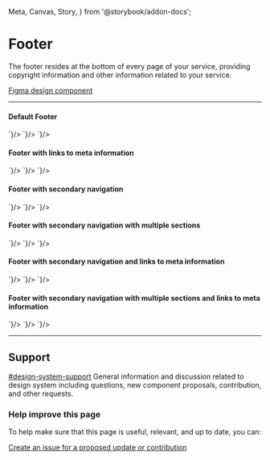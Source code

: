   Meta,
  Canvas,
  Story,
} from '@storybook/addon-docs';


<Meta title="Components/AppFooter" component={GoAAppFooter} />

# Footer

The footer resides at the bottom of every page of your service, providing copyright information and other information related to your service.

[Figma design component](https://www.figma.com/file/3pb2IK8s2QUqWieH79KdN7/%E2%9D%96-Components-%7C-DDI-DS?node-id=582%3A5939)

---

#### Default Footer

<Story name="Default Footer">
  <GoAAppFooter/>
</Story>

<Tabs>
  <Tab label="Web Component">
    <CodeSnippet lang="html" code={`
      <goa-app-footer></goa-app-footer>
    `}/>
  </Tab>
  <Tab label="Angular">
    <CodeSnippet lang="html" code={`
      <goa-app-footer></goa-app-footer>
    `}/>
  </Tab>
  <Tab label="React">
    <CodeSnippet lang="tsx" code={`
      <GoAAppFooter />
    `}/>
  </Tab>
</Tabs>

#### Footer with links to meta information

<Story name="Footer with links to meta information">
  <GoAAppFooter id="abc">
    <GoAMetaLink footerid="abc" url="privacy.html" title="Privacy" />
    <GoAMetaLink footerid="abc" url="disclaimer.html" title="Disclaimer" />
    <GoAMetaLink footerid="abc" url="accessibility.html" title="Accessibility" />
    <GoAMetaLink footerid="abc" url="using-alberta.html" title="Using Alberta.ca" />
  </GoAAppFooter>
</Story>

<Tabs>
  <Tab label="Web Component">
    <CodeSnippet lang="html" code={`
      <goa-app-footer>
        <goa-meta-link url="privacy.html" title="Privacy" />
        <goa-meta-link url="disclaimer.html" title="Disclaimer" />
        <goa-meta-link url="accessibility.html" title="Accessibility" />
        <goa-meta-link url="using-alberta.html" title="Using Alberta.ca" />
      </goa-app-footer>
    `}/>
  </Tab>
  <Tab label="Angular">
    <CodeSnippet lang="html" code={`
      <goa-app-footer>
        <goa-meta-link url="privacy.html" title="Privacy" />
        <goa-meta-link url="disclaimer.html" title="Disclaimer" />
        <goa-meta-link url="accessibility.html" title="Accessibility" />
        <goa-meta-link url="using-alberta.html" title="Using Alberta.ca" />
      </goa-app-footer>
    `}/>
  </Tab>
  <Tab label="React">
    <CodeSnippet lang="tsx" code={`
      <GoAAppFooter>
        <GoAMetaLink url="privacy.html" title="Privacy" />
        <GoAMetaLink url="disclaimer.html" title="Disclaimer" />
        <GoAMetaLink url="accessibility.html" title="Accessibility" />
        <GoAMetaLink url="using-alberta.html" title="Using Alberta.ca" />
      </GoAAppFooter>
    `}/>
  </Tab>
</Tabs>

#### Footer with secondary navigation

<Story name="Footer with secondary navigation">
  <GoAAppFooter id="1">
    <GoANavigationLink footerid="1" url="a.html" title="Arts and culture" />
    <GoANavigationLink footerid="1" url="b.html" title="Education and training" />
    <GoANavigationLink footerid="1" url="c.html" title="Family and social supports" />
    <GoANavigationLink footerid="1" url="d.html" title="Housing and community" />
    <GoANavigationLink footerid="1" url="e.html" title="Life events" />
    <GoANavigationLink footerid="1" url="instagram.html" title="Instagram" />
    <GoANavigationLink footerid="1" url="youtube.html" title="YouTube" />
    <GoANavigationLink footerid="1" url="facebook.html" title="Facebook" />
    <GoANavigationLink footerid="1" url="snapchat.html" title="Snapchat" />
    <GoANavigationLink footerid="1" url="twitter.html" title="Twitter" />
  </GoAAppFooter>
</Story>

<Tabs>
  <Tab label="Web Component">
    <CodeSnippet lang="html" code={`
      <goa-app-footer>
        <goa-navigation-link  url="a.html" title="Arts and culture" />
        <goa-navigation-link  url="b.html" title="Education and training" />
        <goa-navigation-link  url="c.html" title="Family and social supports" />
        <goa-navigation-link  url="d.html" title="Housing and community" />
        <goa-navigation-link  url="e.html" title="Life events" />
        <goa-navigation-link  url="instagram.html" title="Instagram" />
        <goa-navigation-link  url="youtube.html" title="YouTube" />
        <goa-navigation-link  url="facebook.html" title="Facebook" />
        <goa-navigation-link  url="snapchat.html" title="Snapchat" />
        <goa-navigation-link  url="twitter.html" title="Twitter" />
      </goa-app-footer>
    `}/>
  </Tab>
  <Tab label="Angular">
    <CodeSnippet lang="html" code={`
      <goa-app-footer>
        <goa-navigation-link  url="a.html" title="Arts and culture" />
        <goa-navigation-link  url="b.html" title="Education and training" />
        <goa-navigation-link  url="c.html" title="Family and social supports" />
        <goa-navigation-link  url="d.html" title="Housing and community" />
        <goa-navigation-link  url="e.html" title="Life events" />
        <goa-navigation-link  url="instagram.html" title="Instagram" />
        <goa-navigation-link  url="youtube.html" title="YouTube" />
        <goa-navigation-link  url="facebook.html" title="Facebook" />
        <goa-navigation-link  url="snapchat.html" title="Snapchat" />
        <goa-navigation-link  url="twitter.html" title="Twitter" />
      </goa-app-footer>
    `}/>
  </Tab>
  <Tab label="React">
    <CodeSnippet lang="tsx" code={`
      <GoAAppFooter>
        <GoANavigationLink  url="a.html" title="Arts and culture" />
        <GoANavigationLink  url="b.html" title="Education and training" />
        <GoANavigationLink  url="c.html" title="Family and social supports" />
        <GoANavigationLink  url="d.html" title="Housing and community" />
        <GoANavigationLink  url="e.html" title="Life events" />
        <GoANavigationLink  url="instagram.html" title="Instagram" />
        <GoANavigationLink  url="youtube.html" title="YouTube" />
        <GoANavigationLink  url="facebook.html" title="Facebook" />
        <GoANavigationLink  url="snapchat.html" title="Snapchat" />
        <GoANavigationLink  url="twitter.html" title="Twitter" />
      </GoAAppFooter>
    `}/>
  </Tab>
</Tabs>

#### Footer with secondary navigation with multiple sections

<Story name="Footer with secondary navigation with multiple sections">
  <GoAAppFooter id="2">
    <GoANavigationLink footerid="2" section="All Services" url="a.html" title="Arts and culture" />
    <GoANavigationLink footerid="2" section="All Services" url="b.html" title="Education and training" />
    <GoANavigationLink footerid="2" section="All Services" url="c.html" title="Family and social supports" />
    <GoANavigationLink footerid="2" section="All Services" url="d.html" title="Housing and community" />
    <GoANavigationLink footerid="2" section="All Services" url="e.html" title="Life events" />
    <GoANavigationLink footerid="2" section="Social Media" url="instagram.html" title="Instagram" />
    <GoANavigationLink footerid="2" section="Social Media" url="youtube.html" title="YouTube" />
    <GoANavigationLink footerid="2" section="Social Media" url="facebook.html" title="Facebook" />
    <GoANavigationLink footerid="2" section="Social Media" url="snapchat.html" title="Snapchat" />
    <GoANavigationLink footerid="2" section="Social Media" url="twitter.html" title="Twitter" />
  </GoAAppFooter>
</Story>

<Tabs>
  <Tab label="Web Component">
    <CodeSnippet lang="html" code={`
      <goa-app-footer>
        <goa-navigation-link  section="All Services" url="a.html" title="Arts and culture" />
        <goa-navigation-link  section="All Services" url="b.html" title="Education and training" />
        <goa-navigation-link  section="All Services" url="c.html" title="Family and social supports" />
        <goa-navigation-link  section="All Services" url="d.html" title="Housing and community" />
        <goa-navigation-link  section="All Services" url="e.html" title="Life events" />
        <goa-navigation-link  section="Social Media" url="instagram.html" title="Instagram" />
        <goa-navigation-link  section="Social Media" url="youtube.html" title="YouTube" />
        <goa-navigation-link  section="Social Media" url="facebook.html" title="Facebook" />
        <goa-navigation-link  section="Social Media" url="snapchat.html" title="Snapchat" />
        <goa-navigation-link  section="Social Media" url="twitter.html" title="Twitter" />
      </goa-app-footer>
    `}/>
  </Tab>
  <Tab label="Angular">
    <CodeSnippet lang="html" code={`
      <goa-app-footer>
        <goa-navigation-link  section="All Services" url="a.html" title="Arts and culture" />
        <goa-navigation-link  section="All Services" url="b.html" title="Education and training" />
        <goa-navigation-link  section="All Services" url="c.html" title="Family and social supports" />
        <goa-navigation-link  section="All Services" url="d.html" title="Housing and community" />
        <goa-navigation-link  section="All Services" url="e.html" title="Life events" />
        <goa-navigation-link  section="Social Media" url="instagram.html" title="Instagram" />
        <goa-navigation-link  section="Social Media" url="youtube.html" title="YouTube" />
        <goa-navigation-link  section="Social Media" url="facebook.html" title="Facebook" />
        <goa-navigation-link  section="Social Media" url="snapchat.html" title="Snapchat" />
        <goa-navigation-link  section="Social Media" url="twitter.html" title="Twitter" />
      </goa-app-footer>
    `}/>
  </Tab>
  <Tab label="React">
    <CodeSnippet lang="tsx" code={`
      <GoAAppFooter>
        <GoANavigationLink section="All Services" url="a.html" title="Arts and culture" />
        <GoANavigationLink section="All Services" url="b.html" title="Education and training" />
        <GoANavigationLink section="All Services" url="c.html" title="Family and social supports" />
        <GoANavigationLink section="All Services" url="d.html" title="Housing and community" />
        <GoANavigationLink section="All Services" url="e.html" title="Life events" />
        <GoANavigationLink section="Social Media" url="instagram.html" title="Instagram" />
        <GoANavigationLink section="Social Media" url="youtube.html" title="YouTube" />
        <GoANavigationLink section="Social Media" url="facebook.html" title="Facebook" />
        <GoANavigationLink section="Social Media" url="snapchat.html" title="Snapchat" />
        <GoANavigationLink section="Social Media" url="twitter.html" title="Twitter" />
      </GoAAppFooter>
    `}/>
  </Tab>
</Tabs>


#### Footer with secondary navigation and links to meta information

<Story name="Footer with secondary navigation and links to meta information">
  <GoAAppFooter id="3">
    <GoAMetaLink footerid="3" url="privacy.html" title="Privacy" />
    <GoAMetaLink footerid="3" url="disclaimer.html" title="Disclaimer" />
    <GoAMetaLink footerid="3" url="accessibility.html" title="Accessibility" />
    <GoAMetaLink footerid="3" url="using-alberta.html" title="Using Alberta.ca" />
    <GoANavigationLink footerid="3" url="a.html" title="Arts and culture" />
    <GoANavigationLink footerid="3" url="b.html" title="Education and training" />
    <GoANavigationLink footerid="3" url="c.html" title="Family and social supports" />
    <GoANavigationLink footerid="3" url="d.html" title="Housing and community" />
    <GoANavigationLink footerid="3" url="e.html" title="Life events" />
    <GoANavigationLink footerid="3" url="instagram.html" title="Instagram" />
    <GoANavigationLink footerid="3" url="youtube.html" title="YouTube" />
    <GoANavigationLink footerid="3" url="facebook.html" title="Facebook" />
    <GoANavigationLink footerid="3" url="snapchat.html" title="Snapchat" />
    <GoANavigationLink footerid="3" url="twitter.html" title="Twitter" />
  </GoAAppFooter>
</Story>

<Tabs>
  <Tab label="Web Component">
    <CodeSnippet lang="html" code={`
      <goa-app-footer>
        <goa-meta-link url="privacy.html" title="Privacy" />
        <goa-meta-link url="disclaimer.html" title="Disclaimer" />
        <goa-meta-link url="accessibility.html" title="Accessibility" />
        <goa-meta-link url="using-alberta.html" title="Using Alberta.ca" />
        <goa-navigation-link  url="a.html" title="Arts and culture" />
        <goa-navigation-link  url="b.html" title="Education and training" />
        <goa-navigation-link  url="c.html" title="Family and social supports" />
        <goa-navigation-link  url="d.html" title="Housing and community" />
        <goa-navigation-link  url="e.html" title="Life events" />
        <goa-navigation-link  url="instagram.html" title="Instagram" />
        <goa-navigation-link  url="youtube.html" title="YouTube" />
        <goa-navigation-link  url="facebook.html" title="Facebook" />
        <goa-navigation-link  url="snapchat.html" title="Snapchat" />
        <goa-navigation-link  url="twitter.html" title="Twitter" />
      </goa-app-footer>
    `}/>
  </Tab>
  <Tab label="Angular">
    <CodeSnippet lang="html" code={`
      <goa-app-footer>
        <goa-meta-link url="privacy.html" title="Privacy" />
        <goa-meta-link url="disclaimer.html" title="Disclaimer" />
        <goa-meta-link url="accessibility.html" title="Accessibility" />
        <goa-meta-link url="using-alberta.html" title="Using Alberta.ca" />
        <goa-navigation-link  url="a.html" title="Arts and culture" />
        <goa-navigation-link  url="b.html" title="Education and training" />
        <goa-navigation-link  url="c.html" title="Family and social supports" />
        <goa-navigation-link  url="d.html" title="Housing and community" />
        <goa-navigation-link  url="e.html" title="Life events" />
        <goa-navigation-link  url="instagram.html" title="Instagram" />
        <goa-navigation-link  url="youtube.html" title="YouTube" />
        <goa-navigation-link  url="facebook.html" title="Facebook" />
        <goa-navigation-link  url="snapchat.html" title="Snapchat" />
        <goa-navigation-link  url="twitter.html" title="Twitter" />
      </goa-app-footer>
    `}/>
  </Tab>
  <Tab label="React">
    <CodeSnippet lang="tsx" code={`
      <GoAAppFooter>
        <GoAMetaLink url="privacy.html" title="Privacy" />
        <GoAMetaLink url="disclaimer.html" title="Disclaimer" />
        <GoAMetaLink url="accessibility.html" title="Accessibility" />
        <GoAMetaLink url="using-alberta.html" title="Using Alberta.ca" />
        <GoANavigationLink  url="a.html" title="Arts and culture" />
        <GoANavigationLink  url="b.html" title="Education and training" />
        <GoANavigationLink  url="c.html" title="Family and social supports" />
        <GoANavigationLink  url="d.html" title="Housing and community" />
        <GoANavigationLink  url="e.html" title="Life events" />
        <GoANavigationLink  url="instagram.html" title="Instagram" />
        <GoANavigationLink  url="youtube.html" title="YouTube" />
        <GoANavigationLink  url="facebook.html" title="Facebook" />
        <GoANavigationLink  url="snapchat.html" title="Snapchat" />
        <GoANavigationLink  url="twitter.html" title="Twitter" />
      </GoAAppFooter>
    `}/>
  </Tab>
</Tabs>


#### Footer with secondary navigation with multiple sections and links to meta information

<Story name="Footer with secondary navigation with multiple sections and links to meta information">
  <GoAAppFooter id="4">
    <GoAMetaLink footerid="4" url="privacy.html" title="Privacy" />
    <GoAMetaLink footerid="4" url="disclaimer.html" title="Disclaimer" />
    <GoAMetaLink footerid="4" url="accessibility.html" title="Accessibility" />
    <GoAMetaLink footerid="4" url="using-alberta.html" title="Using Alberta.ca" />
    <GoANavigationLink footerid="4" section="All Services" url="a.html" title="Arts and culture" />
    <GoANavigationLink footerid="4" section="All Services" url="b.html" title="Education and training" />
    <GoANavigationLink footerid="4" section="All Services" url="c.html" title="Family and social supports" />
    <GoANavigationLink footerid="4" section="All Services" url="d.html" title="Housing and community" />
    <GoANavigationLink footerid="4" section="All Services" url="e.html" title="Life events" />
    <GoANavigationLink footerid="4" section="Social Media" url="instagram.html" title="Instagram" />
    <GoANavigationLink footerid="4" section="Social Media" url="youtube.html" title="YouTube" />
    <GoANavigationLink footerid="4" section="Social Media" url="facebook.html" title="Facebook" />
    <GoANavigationLink footerid="4" section="Social Media" url="snapchat.html" title="Snapchat" />
    <GoANavigationLink footerid="4" section="Social Media" url="twitter.html" title="Twitter" />
  </GoAAppFooter>
</Story>

<Tabs>
  <Tab label="Web Component">
    <CodeSnippet lang="html" code={`
      <goa-app-footer>
        <goa-meta-link url="privacy.html" title="Privacy" />
        <goa-meta-link url="disclaimer.html" title="Disclaimer" />
        <goa-meta-link url="accessibility.html" title="Accessibility" />
        <goa-meta-link url="using-alberta.html" title="Using Alberta.ca" />
        <goa-navigation-link  section="All Services" url="a.html" title="Arts and culture" />
        <goa-navigation-link  section="All Services" url="b.html" title="Education and training" />
        <goa-navigation-link  section="All Services" url="c.html" title="Family and social supports" />
        <goa-navigation-link  section="All Services" url="d.html" title="Housing and community" />
        <goa-navigation-link  section="All Services" url="e.html" title="Life events" />
        <goa-navigation-link  section="Social Media" url="instagram.html" title="Instagram" />
        <goa-navigation-link  section="Social Media" url="youtube.html" title="YouTube" />
        <goa-navigation-link  section="Social Media" url="facebook.html" title="Facebook" />
        <goa-navigation-link  section="Social Media" url="snapchat.html" title="Snapchat" />
        <goa-navigation-link  section="Social Media" url="twitter.html" title="Twitter" />
      </goa-app-footer>
    `}/>
  </Tab>
  <Tab label="Angular">
    <CodeSnippet lang="html" code={`
      <goa-app-footer>
        <goa-meta-link url="privacy.html" title="Privacy" />
        <goa-meta-link url="disclaimer.html" title="Disclaimer" />
        <goa-meta-link url="accessibility.html" title="Accessibility" />
        <goa-meta-link url="using-alberta.html" title="Using Alberta.ca" />
        <goa-navigation-link  section="All Services" url="a.html" title="Arts and culture" />
        <goa-navigation-link  section="All Services" url="b.html" title="Education and training" />
        <goa-navigation-link  section="All Services" url="c.html" title="Family and social supports" />
        <goa-navigation-link  section="All Services" url="d.html" title="Housing and community" />
        <goa-navigation-link  section="All Services" url="e.html" title="Life events" />
        <goa-navigation-link  section="Social Media" url="instagram.html" title="Instagram" />
        <goa-navigation-link  section="Social Media" url="youtube.html" title="YouTube" />
        <goa-navigation-link  section="Social Media" url="facebook.html" title="Facebook" />
        <goa-navigation-link  section="Social Media" url="snapchat.html" title="Snapchat" />
        <goa-navigation-link  section="Social Media" url="twitter.html" title="Twitter" />
      </goa-app-footer>
    `}/>
  </Tab>
  <Tab label="React">
    <CodeSnippet lang="tsx" code={`
      <GoAAppFooter>
        <GoAMetaLink url="privacy.html" title="Privacy" />
        <GoAMetaLink url="disclaimer.html" title="Disclaimer" />
        <GoAMetaLink url="accessibility.html" title="Accessibility" />
        <GoAMetaLink url="using-alberta.html" title="Using Alberta.ca" />
        <GoANavigationLink section="All Services" url="a.html" title="Arts and culture" />
        <GoANavigationLink section="All Services" url="b.html" title="Education and training" />
        <GoANavigationLink section="All Services" url="c.html" title="Family and social supports" />
        <GoANavigationLink section="All Services" url="d.html" title="Housing and community" />
        <GoANavigationLink section="All Services" url="e.html" title="Life events" />
        <GoANavigationLink section="Social Media" url="instagram.html" title="Instagram" />
        <GoANavigationLink section="Social Media" url="youtube.html" title="YouTube" />
        <GoANavigationLink section="Social Media" url="facebook.html" title="Facebook" />
        <GoANavigationLink section="Social Media" url="snapchat.html" title="Snapchat" />
        <GoANavigationLink section="Social Media" url="twitter.html" title="Twitter" />
      </GoAAppFooter>
    `}/>
  </Tab>
</Tabs>

---

## Support

<goa-callout type="information" title="Need help? Connect with us on Slack">
  <a href="https://goa-dio.slack.com/archives/C02PLLT9HQ9">#design-system-support</a> General information and discussion related to design system including questions, new component proposals, contribution, and other requests.
</goa-callout>

### Help improve this page

To help make sure that this page is useful, relevant, and up to date, you can:

[Create an issue for a proposed update or contribution](https://github.com/GovAlta/ui-components/issues/new/choose)

